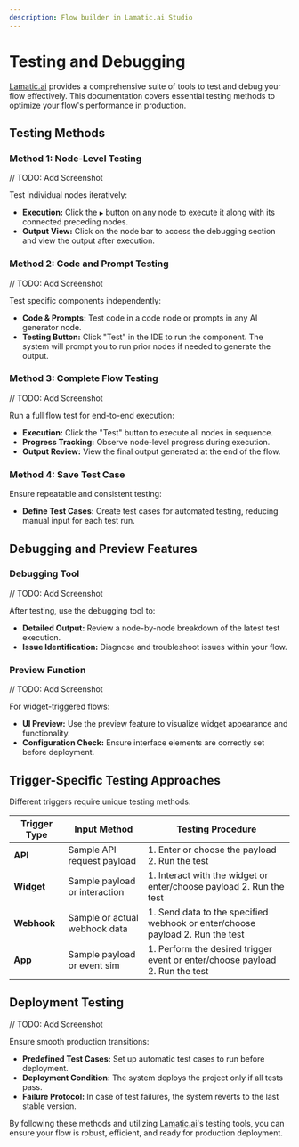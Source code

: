 ```yaml
---
description: Flow builder in Lamatic.ai Studio
---
```


# Testing and Debugging

[Lamatic.ai](http://Lamatic.ai) provides a comprehensive suite of tools to test and debug your flow effectively. This documentation covers essential testing methods to optimize your flow's performance in production.

## Testing Methods



### Method 1: Node-Level Testing
// TODO: Add Screenshot

Test individual nodes iteratively:

- **Execution:** Click the `▶️` button on any node to execute it along with its connected preceding nodes.
- **Output View:** Click on the node bar to access the debugging section and view the output after execution.

### Method 2: Code and Prompt Testing
// TODO: Add Screenshot

Test specific components independently:

- **Code & Prompts:** Test code in a code node or prompts in any AI generator node.
- **Testing Button:** Click "Test" in the IDE to run the component. The system will prompt you to run prior nodes if needed to generate the output.

### Method 3: Complete Flow Testing
// TODO: Add Screenshot

Run a full flow test for end-to-end execution:

- **Execution:** Click the "Test" button to execute all nodes in sequence.
- **Progress Tracking:** Observe node-level progress during execution.
- **Output Review:** View the final output generated at the end of the flow.

### Method 4: Save Test Case

Ensure repeatable and consistent testing:

- **Define Test Cases:** Create test cases for automated testing, reducing manual input for each test run.

## Debugging and Preview Features

### Debugging Tool
// TODO: Add Screenshot

After testing, use the debugging tool to:

- **Detailed Output:** Review a node-by-node breakdown of the latest test execution.
- **Issue Identification:** Diagnose and troubleshoot issues within your flow.

### Preview Function
// TODO: Add Screenshot

For widget-triggered flows:

- **UI Preview:** Use the preview feature to visualize widget appearance and functionality.
- **Configuration Check:** Ensure interface elements are correctly set before deployment.

## Trigger-Specific Testing Approaches

Different triggers require unique testing methods:

| **Trigger Type** | **Input Method**               | **Testing Procedure**                                       |
|------------------|--------------------------------|-------------------------------------------------------------|
| **API**          | Sample API request payload     | 1. Enter or choose the payload 2. Run the test              |
| **Widget**       | Sample payload or interaction  | 1. Interact with the widget or enter/choose payload 2. Run the test |
| **Webhook**      | Sample or actual webhook data  | 1. Send data to the specified webhook or enter/choose payload 2. Run the test |
| **App**          | Sample payload or event sim    | 1. Perform the desired trigger event or enter/choose payload 2. Run the test |

## Deployment Testing
// TODO: Add Screenshot

Ensure smooth production transitions:

- **Predefined Test Cases:** Set up automatic test cases to run before deployment.
- **Deployment Condition:** The system deploys the project only if all tests pass.
- **Failure Protocol:** In case of test failures, the system reverts to the last stable version.

By following these methods and utilizing [Lamatic.ai](http://Lamatic.ai)'s testing tools, you can ensure your flow is robust, efficient, and ready for production deployment.